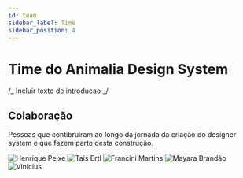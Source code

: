 ```yaml
---
id: team
sidebar_label: Time
sidebar_position: 4
---
```





# Time do Animalia Design System

/_ Incluir texto de introducao _/

<div style={{ display: 'flex', flexFlow: 'row wrap', margin: '-8px' }}>
  <ProfileCardComponent
    avatar={profileDoug}
    name="Douglas Souza"
    title="PO Animalia DS"
  />
  <ProfileCardComponent
    avatar={profileAmilcar}
    name="Amilcar Teixeira"
    title="Product Design"
  />
  <ProfileCardComponent
    avatar={profileEdi}
    name="Edineide Oliveira"
    title="Product Design"
  />
  <ProfileCardComponent
    avatar={profileNic}
    name="Nicole Oliveira"
    title="Software Engineer"
  />
  <ProfileCardComponent
    avatar={profileGabi}
    name="Gabrieli Barbosa"
    title="Front-end Developer"
  />
  <ProfileCardComponent
    avatar={profileRafa}
    name="Rafael Lourenço"
    title="Front-end Developer"
  />
  <ProfileCardComponent
    avatar={profileLuiz}
    name="Luiz Mariz"
    title="Front-end Developer"
  />
  <ProfileCardComponent
    avatar={profileCaio}
    name="Caio Mendonça"
    title="UX Researcher"
  /> <ProfileCardComponent
    avatar={profileJe}
    name="Jessica"
    title="UX Researcher"
  /> <ProfileCardComponent avatar={profileBia} name="Bia Ferrer" title="UX Researcher" />
</div>

## Colaboração

Pessoas que contibruiram ao longo da jornada da criação do designer system e que fazem parte desta construção.

<div
  style={{
    display: 'flex',
    flexFlow: 'row wrap',
    margin: '-8px',
    filter: 'grayscale(100%)',
  }}
>
  <img
    style={{ width: '64px', borderRadius: '50%', margin: '8px' }}
    src={profilePeixe}
    alt="Henrique Peixe"
  />
  <img
    style={{ width: '64px', borderRadius: '50%', margin: '8px' }}
    src={profileTais}
    alt="Tais Ertl"
  />
  <img
    style={{ width: '64px', borderRadius: '50%', margin: '8px' }}
    src={profileFran}
    alt="Francini Martins"
  />
  <img
    style={{ width: '64px', borderRadius: '50%', margin: '8px' }}
    src={profileMay}
    alt="Mayara Brandão"
  />
  <img
    style={{ width: '64px', borderRadius: '50%', margin: '8px' }}
    src={profileVinicius}
    alt="Vinicius"
  />
</div>
